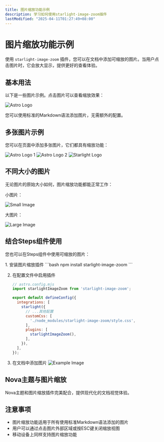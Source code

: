 ```yaml
---
title: 图片缩放功能示例
description: 学习如何使用starlight-image-zoom插件
lastModified: "2025-04-11T01:27:49+08:00"
---
```


# 图片缩放功能示例

使用 `starlight-image-zoom` 插件，您可以在文档中添加可缩放的图片。当用户点击图片时，它会放大显示，提供更好的查看体验。

## 基本用法

以下是一些图片示例。点击图片可以查看缩放效果：

![Astro Logo](https://imgfile-sbo.pages.dev/img/%E9%98%BF%E5%B0%94%E6%89%98%E8%8E%89%E9%9B%85%C2%B7%E5%8D%A1%E6%96%AF%E7%89%B9_2022%E6%81%AD%E8%B4%BA%E6%96%B0%E5%B9%B4.png)

您可以使用标准的Markdown语法添加图片，无需额外的配置。

## 多张图片示例

您可以在页面中添加多张图片，它们都具有缩放功能：

![Astro Logo 1](https://docs.astro.build/logos/icon.svg)
![Astro Logo 2](https://docs.astro.build/logos/full.svg)
![Starlight Logo](https://starlight.astro.build/social-card.png)

## 不同大小的图片

无论图片的原始大小如何，图片缩放功能都能正常工作：

小图片：

![Small Image](https://docs.astro.build/logos/icon.svg)

大图片：

![Large Image](https://starlight.astro.build/social-card.png)

## 结合Steps组件使用

您也可以在Steps组件中使用可缩放的图片：


<Steps>
1. 安装图片缩放插件
   ```bash
   npm install starlight-image-zoom
   ```

2. 在配置文件中启用插件
   ```js
   // astro.config.mjs
   import starlightImageZoom from 'starlight-image-zoom';
   
   export default defineConfig({
     integrations: [
       starlight({
         // ...其他配置
         customCss: [
           './node_modules/starlight-image-zoom/style.css',
         ],
         plugins: [
           starlightImageZoom(),
         ],
       }),
     ],
   });
   ```

3. 在文档中添加图片
   ![Example Image](https://imgfile-sbo.pages.dev/img/%E9%98%BF%E5%B0%94%E6%89%98%E8%8E%89%E9%9B%85%C2%B7%E5%8D%A1%E6%96%AF%E7%89%B9_2022%E6%81%AD%E8%B4%BA%E6%96%B0%E5%B9%B4.png)
</Steps>

## Nova主题与图片缩放

Nova主题和图片缩放插件完美配合，提供现代化的文档视觉体验。

## 注意事项

- 图片缩放功能适用于所有使用标准Markdown语法添加的图片
- 用户可以通过点击图片外部区域或按ESC键关闭缩放视图
- 移动设备上同样支持图片缩放功能 